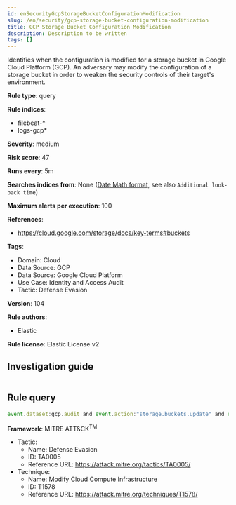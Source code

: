 ```yaml
---
id: enSecurityGcpStorageBucketConfigurationModification
slug: /en/security/gcp-storage-bucket-configuration-modification
title: GCP Storage Bucket Configuration Modification
description: Description to be written
tags: []
---
```


<div id="gcp-storage-bucket-configuration-modification"></div>

Identifies when the configuration is modified for a storage bucket in Google Cloud Platform (GCP). An adversary may modify the configuration of a storage bucket in order to weaken the security controls of their target's environment.

**Rule type**: query

**Rule indices**: 

* filebeat-*
* logs-gcp*

**Severity**: medium

**Risk score**: 47

**Runs every**: 5m

**Searches indices from**: None ([Date Math format](((ref))/common-options.html#date-math), see also <DocLink id="enSecurityRulesUiCreate" section="set-the-rules-schedule">`Additional look-back time`</DocLink>)

**Maximum alerts per execution**: 100

**References**: 

* https://cloud.google.com/storage/docs/key-terms#buckets

**Tags**: 

* Domain: Cloud
* Data Source: GCP
* Data Source: Google Cloud Platform
* Use Case: Identity and Access Audit
* Tactic: Defense Evasion

**Version**: 104

**Rule authors**: 

* Elastic

**Rule license**: Elastic License v2

## Investigation guide

```markdown

```

## Rule query

```js
event.dataset:gcp.audit and event.action:"storage.buckets.update" and event.outcome:success

```

**Framework**: MITRE ATT&CK<sup>TM</sup>

* Tactic:
    * Name: Defense Evasion
    * ID: TA0005
    * Reference URL: https://attack.mitre.org/tactics/TA0005/
* Technique:
    * Name: Modify Cloud Compute Infrastructure
    * ID: T1578
    * Reference URL: https://attack.mitre.org/techniques/T1578/

